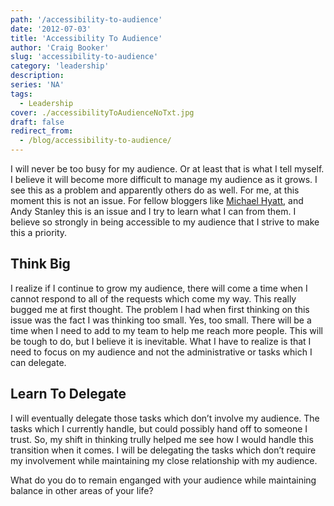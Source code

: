 ```yaml
---
path: '/accessibility-to-audience'
date: '2012-07-03'
title: 'Accessibility To Audience'
author: 'Craig Booker'
slug: 'accessibility-to-audience'
category: 'leadership'
description:
series: 'NA'
tags:
  - Leadership
cover: ./accessibilityToAudienceNoTxt.jpg
draft: false
redirect_from:
  - /blog/accessibility-to-audience/
---
```


I will never be too busy for my audience. Or at least that is what I tell myself. I believe it will become more difficult to manage my audience as it grows. I see this as a problem and apparently others do as well. For me, at this moment this is not an issue. For fellow bloggers like [Michael Hyatt](http://michaelhyatt.com/leadership-success-accessibility.html), and Andy Stanley this is an issue and I try to learn what I can from them. I believe so strongly in being accessible to my audience that I strive to make this a priority.

## Think Big

I realize if I continue to grow my audience, there will come a time when I cannot respond to all of the requests which come my way. This really bugged me at first thought. The problem I had when first thinking on this issue was the fact I was thinking too small. Yes, too small. There will be a time when I need to add to my team to help me reach more people. This will be tough to do, but I believe it is inevitable. What I have to realize is that I need to focus on my audience and not the administrative or tasks which I can delegate.

## Learn To Delegate

I will eventually delegate those tasks which don’t involve my audience. The tasks which I currently handle, but could possibly hand off to someone I trust. So, my shift in thinking trully helped me see how I would handle this transition when it comes. I will be delegating the tasks which don’t require my involvement while maintaining my close relationship with my audience.

What do you do to remain enganged with your audience while maintaining balance in other areas of your life?
